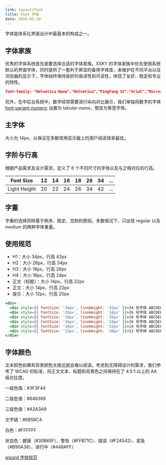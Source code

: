 ```yaml
---
link: layout/font
title: Font 字体
date: 2019-05-29
---
```


字体是体系化界面设计中最基本的构成之一。

## 字体家族

优秀的字体系统首先是要选择合适的字体家族。XSKY 的字体家族中优先使用系统默认的界面字体，同时提供了一套利于屏显的备用字体库，来维护在不同平台以及浏览器的显示下，字体始终保持良好的易读性和可读性，体现了友好、稳定和专业的特性。

```json isShow
font-family: "Helvetica Neue","Helvetica","PingFang SC","Arial","Microsoft YaHei", "微软雅黑";
```

另外，在中后台系统中，数字经常需要进行纵向对比展示，我们单独将数字的字体 [font-variant-numeric](https://www.fonts.com/content/learning/fontology/level-3/numbers/proportional-vs-tabular-figures) 设置为 tabular-nums，使其为等宽字体。

## 主字体

大小为 14px，以保证在多数常用显示器上的用户阅读效率最佳。

## 字阶与行高

根据产品需求及设计需求，定义了 6 个不同尺寸的字体以及与之相对应的行高。

| Font Size    | 12  | 14  | 16  | 18  | 26  | 34  | ... |
| ------------ | --- | --- | --- | --- | --- | --- | --- |
| Light Height | 20  | 22  | 24  | 26  | 34  | 42  | ... |

## 字重

字重的选择同样基于秩序、稳定、克制的原则。多数情况下，只出现 regular 以及 medium 的两种字体重量。

## 使用规范

- H1：大小 34px，行高 42px
- H2：大小 26px，行高 34px
- H3：大小 18px，行高 26px
- H4：大小 16px，行高 24px
- 正文（标题）：大小 14px，行高 22px
- 正文：大小 14px，行高 22px
- 提示：大小 12px，行高 20px

```jsx
<div>
  <div style={{ fontSize: '34px', lineHeight: '42px' }}>34 号字体 ABCDEFG</div>
  <div style={{ fontSize: '26px', lineHeight: '34px' }}>26 号字体 ABCDEFG</div>
  <div style={{ fontSize: '18px', lineHeight: '26px' }}>18 号字体 ABCDEFG</div>
  <div style={{ fontSize: '16px', lineHeight: '24px' }}>16 号字体 ABCDEFG</div>
  <div style={{ fontSize: '14px', lineHeight: '22px' }}>14 号字体 ABCDEFG</div>
  <div style={{ fontSize: '12px', lineHeight: '20px' }}>12 号字体 ABCDEFG</div>
</div>
```

## 字体颜色

文本颜色如果和背景颜色太接近就会难以阅读。考虑到无障碍设计的需求，我们参考了 WCAG 的标准，将正文文本、标题和背景色之间保持在了 4.5:1 以上的 AA 级对比度。

一级色值：#3F3F44

二级色值：#646369

三级色值：#A2A3A9

文字链：#6B58C4

白色：#FFFFFF

状态色：健康（#30B65F）、警告（#FFB71C）、错误（#F24542）、紧急（#B90A38）、进行中（#448AFF）

[wizard 字体规范](http://wiki.xsky.com/pages/viewpage.action?pageId=26709621)
